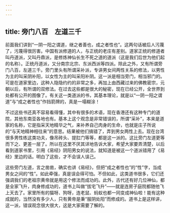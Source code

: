 ```yaml
---
---
---
```

title: 旁门八百　左道三千
---




前面我们讲到“一阴一阳之谓道，继之者善也，成之者性也”。这两句话被后人污蔑了，污蔑得很厉害。中国有派修道的人，与正统的老庄有差别。道家正统的修道者叫丹道派，又叫丹鼎派，是修炼神仙长生不死之道的道派（这是我们后世为他们起的名称）。正统丹道派，又分南宗北宗、东派西派等四派。除此之外，又有所谓旁门八百，左道三千。旁门里头有所谓采补派，专讲男女间两性关系的修法，以男性为主的叫采阴补阳，以女性为主的叫采阳补阴。这一派是相当旁门，相当邪门的。可是在道家里边，这种人隐隐约约的非常之多，再加上由西藏过来的佛教密宗，元朝以后，有所谓的双修法。在过去这些都是很大的秘密，现在已经公开，全世界到处都有公开的图像了。有关这一类道派的书，其基本理论，就是以“一阴一阳之谓道”与“成之者性也”作挡箭牌的，真是一塌糊涂！

不过这些书还真不容易看得懂，其中有很多的术语，现在香港还有这种专门的道院，其他东南亚各地也有。基本上这个观念是非常错误的，所谓“采补”，本来是道家的名称，它是指采天地精华之气，来补养自己肉身的生命，也就是庄子所说的“与天地精神相往来”的意思。结果被他们搞错了，弄到男女两性上去。现在台湾很多男性练这类功夫，像吊砖头、提肛门等等，都是这一派的。这比旁门左道更等而下之、更差一层了。所以在这里不厌其详地告诉大家，希望大家要弄清楚，以后看到道家书里，引用《易经》阴阳男女的说法，就知道是被这一个道派错用了《易经》里边的话。明白了这些，才不会误人误己。

这些旁门左道，言之凿凿，确实也讲《易经》，但把“成之者性也”的“性”字，当成男女之间的“性”。如此牵强，真是误会得可怕。不但如此，这类道书很多，它们还强调我们的老祖宗黄帝就是用这个修法而成功的。此外，古代还有好几位神仙，都是全家飞升，肉身修成功的，道书上叫做“拔宅飞升”——就是连房子庭院都随他飞上天去了。家里所有的猫呀、狗呀，连老鼠、蚂蚁也都一同变成神仙啦！能有这种成就的，当然没有多少人，只有黄帝是秉“服阴处阳”而修成的。道书上是这样讲，这一派，错误观念很大很大，这是大家需要了解的。
